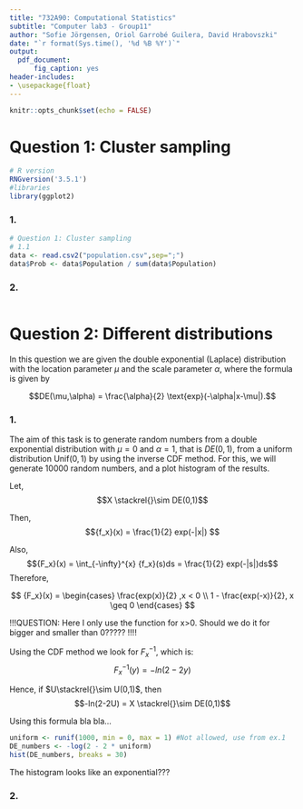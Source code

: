 ```yaml
---
title: "732A90: Computational Statistics"
subtitle: "Computer lab3 - Group11"
author: "Sofie Jörgensen, Oriol Garrobé Guilera, David Hrabovszki"
date: "`r format(Sys.time(), '%d %B %Y')`"
output:
  pdf_document:
      fig_caption: yes
header-includes:
- \usepackage{float}
---
```


```r
knitr::opts_chunk$set(echo = FALSE)
```

# Question 1: Cluster sampling

```r
# R version
RNGversion('3.5.1')
#libraries
library(ggplot2)
```


### 1.

```r
# Question 1: Cluster sampling
# 1.1
data <- read.csv2("population.csv",sep=";")
data$Prob <- data$Population / sum(data$Population)
```

### 2. 
```r

```


# Question 2: Different distributions

In this question we are given the double exponential (Laplace) distribution with the location parameter $\mu$ and the scale parameter $\alpha$, where the formula is given by

$$DE(\mu,\alpha) = \frac{\alpha}{2} \text{exp}(-\alpha|x-\mu|).$$


### 1.

The aim of this task is to generate random numbers from a double exponential distribution with $\mu=0$ and $\alpha=1$, that is $DE(0, 1)$, from a uniform distribution $\text{Unif}(0, 1)$ by using the inverse CDF method. For this, we will generate 10000 random numbers, and a plot histogram of the results. 


Let, 
$$X \stackrel{}\sim DE(0,1)$$

Then,
$${f_x}(x) = \frac{1}{2} exp(-|x|) $$

Also,
$${F_x}(x) = \int_{-\infty}^{x} {f_x}(s)ds = \frac{1}{2} exp(-|s|)ds$$
Therefore,

$$
{F_x}(x) = \begin{cases} \frac{exp(x)}{2} ,x < 0 \\ 1 - \frac{exp(-x)}{2}, x \geq 0 \end{cases}
$$

!!!QUESTION: Here I only use the function for x>0. Should we do it for bigger and smaller than 0????? !!!!

Using the CDF method we look for $F^{-1}_{x}$, which is:
$$F^{-1}_{x}(y) = -ln(2-2y) $$


Hence, if $U\stackrel{}\sim U(0,1)$, then
$$-ln(2-2U) = X \stackrel{}\sim DE(0,1)$$

Using this formula bla bla...
```r
uniform <- runif(1000, min = 0, max = 1) #Not allowed, use from ex.1
DE_numbers <- -log(2 - 2 * uniform)
hist(DE_numbers, breaks = 30)
```

The histogram looks like an exponential??? 

### 2.

